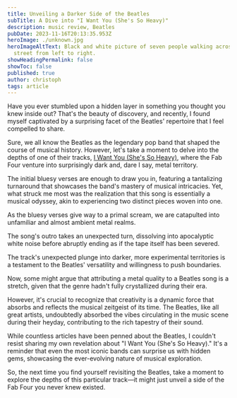 ```yaml
---
title: Unveiling a Darker Side of the Beatles
subTitle: A Dive into "I Want You (She's So Heavy)"
description: music review, Beatles
pubDate: 2023-11-16T20:13:35.953Z
heroImage: ./unknown.jpg
heroImageAltText: Black and white picture of seven people walking across a
  street from left to right.
showHeadingPermalink: false
showToc: false
published: true
author: christoph
tags: article
---
```

Have you ever stumbled upon a hidden layer in something you thought you knew inside out? That's the beauty of discovery, and recently, I found myself captivated by a surprising facet of the Beatles' repertoire that I feel compelled to share.

Sure, we all know the Beatles as the legendary pop band that shaped the course of musical history. However, let's take a moment to delve into the depths of one of their tracks, [I Want You (She's So Heavy)](https://songwhip.com/the-beatles/i-want-you-shes-so-heavy-2019-mix), where the Fab Four venture into surprisingly dark and, dare I say, metal territory.

The initial bluesy verses are enough to draw you in, featuring a tantalizing turnaround that showcases the band's mastery of musical intricacies. Yet, what struck me most was the realization that this song is essentially a musical odyssey, akin to experiencing two distinct pieces woven into one.

As the bluesy verses give way to a primal scream, we are catapulted into unfamiliar and almost ambient metal realms.

The song's outro takes an unexpected turn, dissolving into apocalyptic white noise before abruptly ending as if the tape itself has been severed.

The track's unexpected plunge into darker, more experimental territories is a testament to the Beatles' versatility and willingness to push boundaries.

Now, some might argue that attributing a metal quality to a Beatles song is a stretch, given that the genre hadn't fully crystallized during their era.

However, it's crucial to recognize that creativity is a dynamic force that absorbs and reflects the musical zeitgeist of its time. The Beatles, like all great artists, undoubtedly absorbed the vibes circulating in the music scene during their heyday, contributing to the rich tapestry of their sound.

While countless articles have been penned about the Beatles, I couldn't resist sharing my own revelation about "I Want You (She's So Heavy)." It's a reminder that even the most iconic bands can surprise us with hidden gems, showcasing the ever-evolving nature of musical exploration.

So, the next time you find yourself revisiting the Beatles, take a moment to explore the depths of this particular track—it might just unveil a side of the Fab Four you never knew existed.